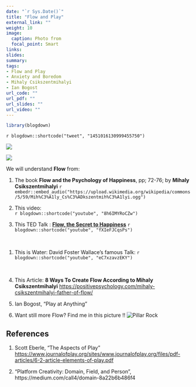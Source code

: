 ```yaml
---
date: "`r Sys.Date()`"
title: "Flow and Play"
external_link: ""
weight: 10
image:
  caption: Photo from 
  focal_point: Smart
links:
slides: 
summary: 
tags:
- Flow and Play
- Anxiety and Boredom
- Mihaly Csikszentmihalyi
- Ian Bogost
url_code: ""
url_pdf: ""
url_slides: ""
url_video: ""
---
```

```r
library(blogdown)
```

`r blogdown::shortcode("tweet", "1451016130999455750")`

![](https://pbs.twimg.com/media/FCMLPHPVUAAm3Yu?format=jpg&name=small)

![](Flow.png)

We will understand **Flow** from:

1) The book **Flow and the Psychology of Happiness**, pp; 72-76; by **Mihaly Csikszentmihalyi** `r embedr::embed_audio("https://upload.wikimedia.org/wikipedia/commons/5/59/Mih%C3%A1ly_Cs%C3%ADkszentmih%C3%A1lyi.ogg")` 

2) This video:
<br>
`r blogdown::shortcode("youtube", "8h6IMYRoCZw")`
<br>

3) This TED Talk : [**Flow, the Secret to Happiness**]("https://www.ted.com/talks/mihaly_csikszentmihalyi_flow_the_secret_to_happiness?utm_campaign=tedspread&utm_medium=referral&utm_source=tedcomshare")
`r blogdown::shortcode("youtube", "fXIeFJCqsPs")`

<br>

1) This is Water: David Foster Wallace's famous Talk:
`r blogdown::shortcode("youtube", "eC7xzavzEKY")`

<br>

4) This Article: **8 Ways To Create Flow According to Mihaly Csikszentmihalyi** <https://positivepsychology.com/mihaly-csikszentmihalyi-father-of-flow/>  

5) Ian Bogost, "Play at Anything"

5) Want still more Flow? Find me in this picture !!
![Pillar Rock](Pillar.JPG)

## References
1. Scott Eberle, "The Aspects of Play" <https://www.journalofplay.org/sites/www.journalofplay.org/files/pdf-articles/6-2-article-elements-of-play.pdf>

1. "Platform Creativity: Domain, Field, and Person", https://medium.com/call4/domain-8a22b6b486f4

